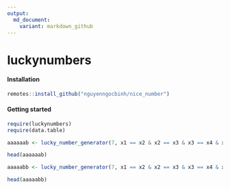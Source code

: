 ```yaml
---
output:
  md_document:
    variant: markdown_github
---
```


luckynumbers
==========


#### Installation

```r
remotes::install_github("nguyenngocbinh/nice_number")
```

#### Getting started

```r

require(luckynumbers)
require(data.table)

aaaaaab <- lucky_number_generator(7, x1 == x2 & x2 == x3 & x3 == x4 & x4 == x5 & x5 == x6 & x6 != x7)

head(aaaaaab)

aaaaabb <- lucky_number_generator(7, x1 == x2 & x2 == x3 & x3 == x4 & x4 == x5 & x5 != x6 & x6 == x7)

head(aaaaabb)

```

